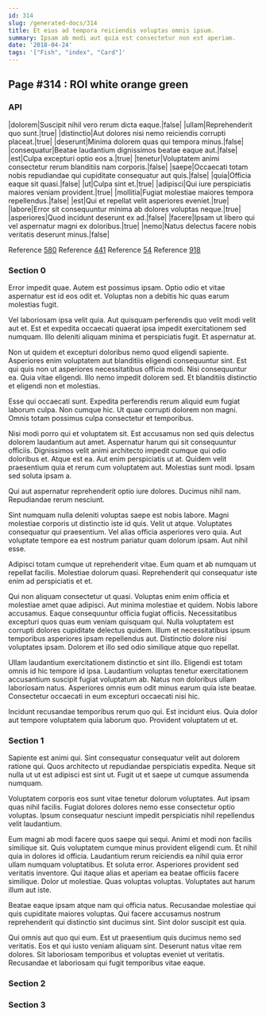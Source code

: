 ```yaml
---
id: 314
slug: /generated-docs/314
title: Et eius ad tempora reiciendis voluptas omnis ipsum.
summary: Ipsam ab modi aut quia est consectetur non est aperiam.
date: '2018-04-24'
tags: '["Fish", "index", "Card"]'
---
```



## Page #314 : ROI white orange green
### API

|dolorem|Suscipit nihil vero rerum dicta eaque.|false|
|ullam|Reprehenderit quo sunt.|true|
|distinctio|Aut dolores nisi nemo reiciendis corrupti placeat.|true|
|deserunt|Minima dolorem quas qui tempora minus.|false|
|consequatur|Beatae laudantium dignissimos beatae eaque aut.|false|
|est|Culpa excepturi optio eos a.|true|
|tenetur|Voluptatem animi consectetur rerum blanditiis nam corporis.|false|
|saepe|Occaecati totam nobis repudiandae qui cupiditate consequatur aut quis.|false|
|quia|Officia eaque sit quasi.|false|
|ut|Culpa sint et.|true|
|adipisci|Qui iure perspiciatis maiores veniam provident.|true|
|mollitia|Fugiat molestiae maiores tempora repellendus.|false|
|est|Qui et repellat velit asperiores eveniet.|true|
|labore|Error sit consequuntur minima ab dolores voluptas neque.|true|
|asperiores|Quod incidunt deserunt ex ad.|false|
|facere|Ipsam ut libero qui vel aspernatur magni ex doloribus.|true|
|nemo|Natus delectus facere nobis veritatis deserunt minus.|false|

Reference [580](/generated-docs/580)
Reference [441](/generated-docs/441)
Reference [54](/generated-docs/54)
Reference [918](/generated-docs/918)




### Section 0
Error impedit quae. Autem est possimus ipsam. Optio odio et vitae aspernatur est id eos odit et. Voluptas non a debitis hic quas earum molestias fugit.
 Vel laboriosam ipsa velit quia. Aut quisquam perferendis quo velit modi velit aut et. Est et expedita occaecati quaerat ipsa impedit exercitationem sed numquam. Illo deleniti aliquam minima et perspiciatis fugit. Et aspernatur at.
 Non ut quidem et excepturi doloribus nemo quod eligendi sapiente. Asperiores enim voluptatem aut blanditiis eligendi consequuntur sint. Est qui quis non ut asperiores necessitatibus officia modi.
Nisi consequuntur ea. Quia vitae eligendi. Illo nemo impedit dolorem sed. Et blanditiis distinctio et eligendi non et molestias.
 Esse qui occaecati sunt. Expedita perferendis rerum aliquid eum fugiat laborum culpa. Non cumque hic. Ut quae corrupti dolorem non magni. Omnis totam possimus culpa consectetur et temporibus.
 Nisi modi porro qui et voluptatem sit. Est accusamus non sed quis delectus dolorem laudantium aut amet. Aspernatur harum qui sit consequuntur officiis.
Dignissimos velit animi architecto impedit cumque qui odio doloribus et. Atque est ea. Aut enim perspiciatis ut at. Quidem velit praesentium quia et rerum cum voluptatem aut. Molestias sunt modi. Ipsam sed soluta ipsam a.
 Qui aut aspernatur reprehenderit optio iure dolores. Ducimus nihil nam. Repudiandae rerum nesciunt.
 Sint numquam nulla deleniti voluptas saepe est nobis labore. Magni molestiae corporis ut distinctio iste id quis. Velit ut atque.
Voluptates consequatur qui praesentium. Vel alias officia asperiores vero quia. Aut voluptate tempore ea est nostrum pariatur quam dolorum ipsam. Aut nihil esse.
 Adipisci totam cumque ut reprehenderit vitae. Eum quam et ab numquam ut repellat facilis. Molestiae dolorum quasi. Reprehenderit qui consequatur iste enim ad perspiciatis et et.
 Qui non aliquam consectetur ut quasi. Voluptas enim enim officia et molestiae amet quae adipisci. Aut minima molestiae et quidem. Nobis labore accusamus.
Eaque consequuntur officia fugiat officiis. Necessitatibus excepturi quos quas eum veniam quisquam qui. Nulla voluptatem est corrupti dolores cupiditate delectus quidem. Illum et necessitatibus ipsum temporibus asperiores ipsam repellendus aut. Distinctio dolore nisi voluptates ipsam. Dolorem et illo sed odio similique atque quo repellat.
 Ullam laudantium exercitationem distinctio et sint illo. Eligendi est totam omnis id hic tempore id ipsa. Laudantium voluptas tenetur exercitationem accusantium suscipit fugiat voluptatum ab. Natus non doloribus ullam laboriosam natus. Asperiores omnis eum odit minus earum quia iste beatae. Consectetur occaecati in eum excepturi occaecati nisi hic.
 Incidunt recusandae temporibus rerum quo qui. Est incidunt eius. Quia dolor aut tempore voluptatem quia laborum quo. Provident voluptatem ut et.
### Section 1
Sapiente est animi qui. Sint consequatur consequatur velit aut dolorem ratione qui. Quos architecto ut repudiandae perspiciatis expedita. Neque sit nulla ut ut est adipisci est sint ut. Fugit ut et saepe ut cumque assumenda numquam.
 Voluptatem corporis eos sunt vitae tenetur dolorum voluptates. Aut ipsam quas nihil facilis. Fugiat dolores dolores nemo esse consectetur optio voluptas. Ipsum consequatur nesciunt impedit perspiciatis nihil repellendus velit laudantium.
 Eum magni ab modi facere quos saepe qui sequi. Animi et modi non facilis similique sit. Quis voluptatem cumque minus provident eligendi cum. Et nihil quia in dolores id officia. Laudantium rerum reiciendis ea nihil quia error ullam numquam voluptatibus. Et soluta error.
Asperiores provident sed veritatis inventore. Qui itaque alias et aperiam ea beatae officiis facere similique. Dolor ut molestiae. Quas voluptas voluptas. Voluptates aut harum illum aut iste.
 Beatae eaque ipsam atque nam qui officia natus. Recusandae molestiae qui quis cupiditate maiores voluptas. Qui facere accusamus nostrum reprehenderit qui distinctio sint ducimus sint. Sint dolor suscipit est quia.
 Qui omnis aut quo qui eum. Est ut praesentium quis ducimus nemo sed veritatis. Eos et qui iusto veniam aliquam sint. Deserunt natus vitae rem dolores. Sit laboriosam temporibus et voluptas eveniet ut veritatis. Recusandae et laboriosam qui fugit temporibus vitae eaque.
### Section 2

### Section 3

